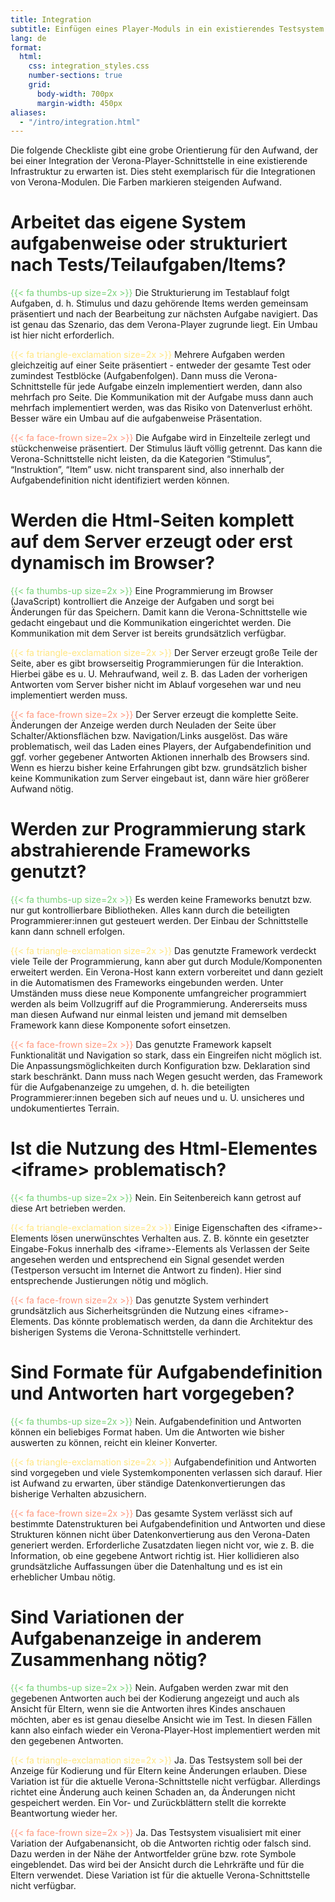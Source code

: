 ---
title: Integration
subtitle: Einfügen eines Player-Moduls in ein existierendes Testsystem
lang: de
format:
  html:
    css: integration_styles.css
    number-sections: true
    grid:
      body-width: 700px
      margin-width: 450px
aliases:
  - "/intro/integration.html"
---

Die folgende Checkliste gibt eine grobe Orientierung für den Aufwand, der bei einer Integration der Verona-Player-Schnittstelle in eine existierende Infrastruktur zu erwarten ist. Dies steht exemplarisch für die Integrationen von Verona-Modulen. Die Farben markieren steigenden Aufwand.

# Arbeitet das eigene System aufgabenweise oder strukturiert nach Tests/Teilaufgaben/Items?

<span style="color:#79d279;">{{< fa thumbs-up size=2x >}}</span> Die Strukturierung im Testablauf folgt Aufgaben, d. h. Stimulus und dazu gehörende Items werden gemeinsam präsentiert und nach der Bearbeitung zur nächsten Aufgabe navigiert. Das ist genau das Szenario, das dem Verona-Player zugrunde liegt. Ein Umbau ist hier nicht erforderlich.

<span style="color:#ffe680;">{{< fa triangle-exclamation size=2x >}}</span> Mehrere Aufgaben werden gleichzeitig auf einer Seite präsentiert - entweder der gesamte Test oder zumindest Testblöcke (Aufgabenfolgen). Dann muss die Verona-Schnittstelle für jede Aufgabe einzeln implementiert werden, dann also mehrfach pro Seite. Die Kommunikation mit der Aufgabe muss dann auch mehrfach implementiert werden, was das Risiko von Datenverlust erhöht. Besser wäre ein Umbau auf die aufgabenweise Präsentation.

<span style="color:#ff9980;">{{< fa face-frown size=2x >}}</span> Die Aufgabe wird in Einzelteile zerlegt und stückchenweise präsentiert. Der Stimulus läuft völlig getrennt. Das kann die Verona-Schnittstelle nicht leisten, da die Kategorien "Stimulus", "Instruktion", "Item" usw. nicht transparent sind, also innerhalb der Aufgabendefinition nicht identifiziert werden können.

# Werden die Html-Seiten komplett auf dem Server erzeugt oder erst dynamisch im Browser?

<span style="color:#79d279;">{{< fa thumbs-up size=2x >}}</span> Eine Programmierung im Browser (JavaScript) kontrolliert die Anzeige der Aufgaben und sorgt bei Änderungen für das Speichern. Damit kann die Verona-Schnittstelle wie gedacht eingebaut und die Kommunikation eingerichtet werden. Die Kommunikation mit dem Server ist bereits grundsätzlich verfügbar.

<span style="color:#ffe680;">{{< fa triangle-exclamation size=2x >}}</span> Der Server erzeugt große Teile der Seite, aber es gibt browserseitig Programmierungen für die Interaktion. Hierbei gäbe es u. U. Mehraufwand, weil z. B. das Laden der vorherigen Antworten vom Server bisher nicht im Ablauf vorgesehen war und neu implementiert werden muss.

<span style="color:#ff9980;">{{< fa face-frown size=2x >}}</span> Der Server erzeugt die komplette Seite. Änderungen der Anzeige werden durch Neuladen der Seite über Schalter/Aktionsflächen bzw. Navigation/Links ausgelöst. Das wäre problematisch, weil das Laden eines Players, der Aufgabendefinition und ggf. vorher gegebener Antworten Aktionen innerhalb des Browsers sind. Wenn es hierzu bisher keine Erfahrungen gibt bzw. grundsätzlich bisher keine Kommunikation zum Server eingebaut ist, dann wäre hier größerer Aufwand nötig.

# Werden zur Programmierung stark abstrahierende Frameworks genutzt?

<span style="color:#79d279;">{{< fa thumbs-up size=2x >}}</span> Es werden keine Frameworks benutzt bzw. nur gut kontrollierbare Bibliotheken. Alles kann durch die beteiligten Programmierer:innen gut gesteuert werden. Der Einbau der Schnittstelle kann dann schnell erfolgen.

<span style="color:#ffe680;">{{< fa triangle-exclamation size=2x >}}</span> Das genutzte Framework verdeckt viele Teile der Programmierung, kann aber gut durch Module/Komponenten erweitert werden. Ein Verona-Host kann extern vorbereitet und dann gezielt in die Automatismen des Frameworks eingebunden werden. Unter Umständen muss diese neue Komponente umfangreicher programmiert werden als beim Vollzugriff auf die Programmierung. Andererseits muss man diesen Aufwand nur einmal leisten und jemand mit demselben Framework kann diese Komponente sofort einsetzen.

<span style="color:#ff9980;">{{< fa face-frown size=2x >}}</span> Das genutzte Framework kapselt Funktionalität und Navigation so stark, dass ein Eingreifen nicht möglich ist. Die Anpassungsmöglichkeiten durch Konfiguration bzw. Deklaration sind stark beschränkt. Dann muss nach Wegen gesucht werden, das Framework für die Aufgabenanzeige zu umgehen, d. h. die beteiligten Programmierer:innen begeben sich auf neues und u. U. unsicheres und undokumentiertes Terrain.

# Ist die Nutzung des Html-Elementes \<iframe\> problematisch?

<span style="color:#79d279;">{{< fa thumbs-up size=2x >}}</span> Nein. Ein Seitenbereich kann getrost auf diese Art betrieben werden.

<span style="color:#ffe680;">{{< fa triangle-exclamation size=2x >}}</span> Einige Eigenschaften des \<iframe\>-Elements lösen unerwünschtes Verhalten aus. Z. B. könnte ein gesetzter Eingabe-Fokus innerhalb des \<iframe\>-Elements als Verlassen der Seite angesehen werden und entsprechend ein Signal gesendet werden (Testperson versucht im Internet die Antwort zu finden). Hier sind entsprechende Justierungen nötig und möglich.

<span style="color:#ff9980;">{{< fa face-frown size=2x >}}</span> Das genutzte System verhindert grundsätzlich aus Sicherheitsgründen die Nutzung eines \<iframe\>-Elements. Das könnte problematisch werden, da dann die Architektur des bisherigen Systems die Verona-Schnittstelle verhindert.

# Sind Formate für Aufgabendefinition und Antworten hart vorgegeben?

<span style="color:#79d279;">{{< fa thumbs-up size=2x >}}</span> Nein. Aufgabendefinition und Antworten können ein beliebiges Format haben. Um die Antworten wie bisher auswerten zu können, reicht ein kleiner Konverter.

<span style="color:#ffe680;">{{< fa triangle-exclamation size=2x >}}</span> Aufgabendefinition und Antworten sind vorgegeben und viele Systemkomponenten verlassen sich darauf. Hier ist Aufwand zu erwarten, über ständige Datenkonvertierungen das bisherige Verhalten abzusichern.

<span style="color:#ff9980;">{{< fa face-frown size=2x >}}</span> Das gesamte System verlässt sich auf bestimmte Datenstrukturen bei Aufgabendefinition und Antworten und diese Strukturen können nicht über Datenkonvertierung aus den Verona-Daten generiert werden. Erforderliche Zusatzdaten liegen nicht vor, wie z. B. die Information, ob eine gegebene Antwort richtig ist. Hier kollidieren also grundsätzliche Auffassungen über die Datenhaltung und es ist ein erheblicher Umbau nötig.

# Sind Variationen der Aufgabenanzeige in anderem Zusammenhang nötig?

<span style="color:#79d279;">{{< fa thumbs-up size=2x >}}</span> Nein. Aufgaben werden zwar mit den gegebenen Antworten auch bei der Kodierung angezeigt und auch als Ansicht für Eltern, wenn sie die Antworten ihres Kindes anschauen möchten, aber es ist genau dieselbe Ansicht wie im Test. In diesen Fällen kann also einfach wieder ein Verona-Player-Host implementiert werden mit den gegebenen Antworten.

<span style="color:#ffe680;">{{< fa triangle-exclamation size=2x >}}</span> Ja. Das Testsystem soll bei der Anzeige für Kodierung und für Eltern keine Änderungen erlauben. Diese Variation ist für die aktuelle Verona-Schnittstelle nicht verfügbar. Allerdings richtet eine Änderung auch keinen Schaden an, da Änderungen nicht gespeichert werden. Ein Vor- und Zurückblättern stellt die korrekte Beantwortung wieder her.

<span style="color:#ff9980;">{{< fa face-frown size=2x >}}</span> Ja. Das Testsystem visualisiert mit einer Variation der Aufgabenansicht, ob die Antworten richtig oder falsch sind. Dazu werden in der Nähe der Antwortfelder grüne bzw. rote Symbole eingeblendet. Das wird bei der Ansicht durch die Lehrkräfte und für die Eltern verwendet. Diese Variation ist für die aktuelle Verona-Schnittstelle nicht verfügbar.
